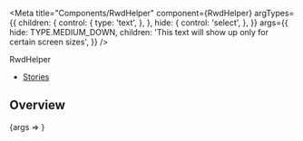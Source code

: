 
<Meta
  title="Components/RwdHelper"
  component={RwdHelper}
  argTypes={{
    children: {
      control: {
        type: 'text',
      },
    },
    hide: {
      control: 'select',
    },
  }}
  args={{
    hide: TYPE.MEDIUM_DOWN,
    children: 'This text will show up only for certain screen sizes',
  }}
/>

<PageHeader>RwdHelper</PageHeader>

- [Stories](#stories)

## Overview

<Canvas>
  <Story name="Default">{args => <RwdHelper {...args} />}</Story>
</Canvas>

<ArgsTable story="Default" />
